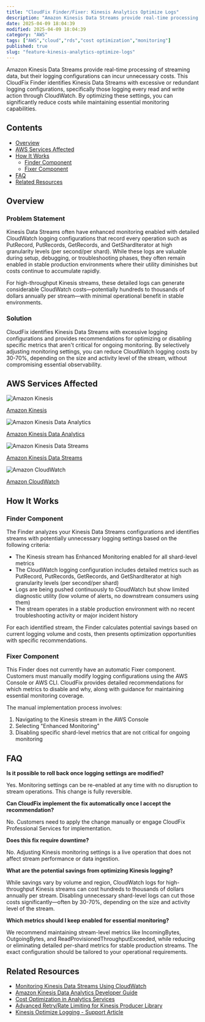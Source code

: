 ```yaml
---
title: "CloudFix Finder/Fixer: Kinesis Analytics Optimize Logs"
description: "Amazon Kinesis Data Streams provide real-time processing of streaming data, but their logging configurations can incur unnecessary costs. This CloudFix Finder i..."
date: 2025-04-09 18:04:39
modified: 2025-04-09 18:04:39
category: "AWS"
tags: ["AWS","cloud","rds","cost optimization","monitoring"]
published: true
slug: "feature-kinesis-analytics-optimize-logs"
---
```


Amazon Kinesis Data Streams provide real-time processing of streaming data, but their logging configurations can incur unnecessary costs. This CloudFix Finder identifies Kinesis Data Streams with excessive or redundant logging configurations, specifically those logging every read and write action through CloudWatch. By optimizing these settings, you can significantly reduce costs while maintaining essential monitoring capabilities.

## Contents

-   [Overview](#overview)
-   [AWS Services Affected](#aws-services-affected)
-   [How It Works](#how-it-works)
    -   [Finder Component](#finder-component)
    -   [Fixer Component](#fixer-component)
-   [FAQ](#faq)
-   [Related Resources](#related-resources)

## Overview

### Problem Statement

Kinesis Data Streams often have enhanced monitoring enabled with detailed CloudWatch logging configurations that record every operation such as PutRecord, PutRecords, GetRecords, and GetShardIterator at high granularity levels (per second/per shard). While these logs are valuable during setup, debugging, or troubleshooting phases, they often remain enabled in stable production environments where their utility diminishes but costs continue to accumulate rapidly.

For high-throughput Kinesis streams, these detailed logs can generate considerable CloudWatch costs—potentially hundreds to thousands of dollars annually per stream—with minimal operational benefit in stable environments.

### Solution

CloudFix identifies Kinesis Data Streams with excessive logging configurations and provides recommendations for optimizing or disabling specific metrics that aren't critical for ongoing monitoring. By selectively adjusting monitoring settings, you can reduce CloudWatch logging costs by 30-70%, depending on the size and activity level of the stream, without compromising essential observability.

## AWS Services Affected

![Amazon Kinesis](/media/uploads/Kinesis.svg)

[Amazon Kinesis](https://docs.aws.amazon.com/streams/latest/dev/introduction.html)

![Amazon Kinesis Data Analytics](/media/uploads/Kinesis-Data-Analytics.svg)

[Amazon Kinesis Data Analytics](https://docs.aws.amazon.com/kinesisanalytics/latest/dev/what-is.html)

![Amazon Kinesis Data Streams](/media/uploads/Kinesis-Data-Streams.svg)

[Amazon Kinesis Data Streams](https://docs.aws.amazon.com/streams/latest/dev/introduction.html)

![Amazon CloudWatch](/media/uploads/CloudWatch.svg)

[Amazon CloudWatch](https://docs.aws.amazon.com/AmazonCloudWatch/latest/monitoring/WhatIsCloudWatch.html)

## How It Works

### Finder Component

The Finder analyzes your Kinesis Data Streams configurations and identifies streams with potentially unnecessary logging settings based on the following criteria:

-   The Kinesis stream has Enhanced Monitoring enabled for all shard-level metrics
-   The CloudWatch logging configuration includes detailed metrics such as PutRecord, PutRecords, GetRecords, and GetShardIterator at high granularity levels (per second/per shard)
-   Logs are being pushed continuously to CloudWatch but show limited diagnostic utility (low volume of alerts, no downstream consumers using them)
-   The stream operates in a stable production environment with no recent troubleshooting activity or major incident history

For each identified stream, the Finder calculates potential savings based on current logging volume and costs, then presents optimization opportunities with specific recommendations.

### Fixer Component

This Finder does not currently have an automatic Fixer component. Customers must manually modify logging configurations using the AWS Console or AWS CLI. CloudFix provides detailed recommendations for which metrics to disable and why, along with guidance for maintaining essential monitoring coverage.

The manual implementation process involves:

1.  Navigating to the Kinesis stream in the AWS Console
2.  Selecting "Enhanced Monitoring"
3.  Disabling specific shard-level metrics that are not critical for ongoing monitoring

## FAQ

**Is it possible to roll back once logging settings are modified?**

Yes. Monitoring settings can be re-enabled at any time with no disruption to stream operations. This change is fully reversible.

**Can CloudFix implement the fix automatically once I accept the recommendation?**

No. Customers need to apply the change manually or engage CloudFix Professional Services for implementation.

**Does this fix require downtime?**

No. Adjusting Kinesis monitoring settings is a live operation that does not affect stream performance or data ingestion.

**What are the potential savings from optimizing Kinesis logging?**

While savings vary by volume and region, CloudWatch logs for high-throughput Kinesis streams can cost hundreds to thousands of dollars annually per stream. Disabling unnecessary shard-level logs can cut those costs significantly—often by 30-70%, depending on the size and activity level of the stream.

**Which metrics should I keep enabled for essential monitoring?**

We recommend maintaining stream-level metrics like IncomingBytes, OutgoingBytes, and ReadProvisionedThroughputExceeded, while reducing or eliminating detailed per-shard metrics for stable production streams. The exact configuration should be tailored to your operational requirements.

## Related Resources

-   [Monitoring Kinesis Data Streams Using CloudWatch](https://docs.aws.amazon.com/streams/latest/dev/monitoring-with-cloudwatch.html)
-   [Amazon Kinesis Data Analytics Developer Guide](https://docs.aws.amazon.com/kinesisanalytics/latest/dev/what-is.html)
-   [Cost Optimization in Analytics Services](https://docs.aws.amazon.com/whitepapers/latest/cost-modeling-data-lakes/cost-optimization-in-analytics-services.html)
-   [Advanced Retry/Rate Limiting for Kinesis Producer Library](https://docs.aws.amazon.com/streams/latest/dev/kinesis-producer-adv-retries-rate-limiting.html)
-   [Kinesis Optimize Logging - Support Article](https://support.cloudfix.com/article/123386-kinesis-optimize-logging)
